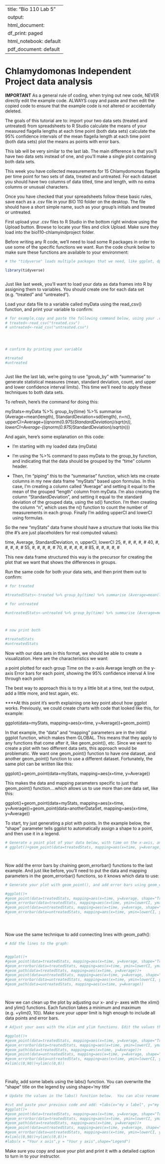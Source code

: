 
---
title: "Bio 110 Lab 5"
output:
html_document:
df_print: paged
html_notebook: default
pdf_document: default
---


# Chlamydomonas Independent Project data analysis

**IMPORTANT** As a general rule of coding, when trying out new code, NEVER directly edit the example code.  ALWAYS copy and paste and then edit the copied code to ensure that the example code is not altered or accidentally deleted.




The goals of this tutorial are to:
import your two data sets (treated and untreated) from spreadsheets to R Studio
calculate the means of your measured flagella lengths at each time point (both data sets)
calculate the 95% confidence intervals of the mean flagella length at each time point (both data sets)
plot the means as points with error bars.

This lab will be very similar to the last lab. The main difference is that you'll have two data sets instead of one, and you'll make a single plot containing both data sets.



This week you have collected measurements for 15 Chlamydomonas flagella per time point for two sets of data, treated and untreated.
For each dataset you should have two columns of data titled, time and length, with no extra columns or unusual characters.

Once you have checked that your spreadsheets follow these basic rules, save each as a .csv file in your BIO 110 folder on the desktop. The file should have a short simple name, such as your group's initials and treated or untreated.

First upload your .csv files to R Studio in the bottom right window using the Upload button.  Browse to locate your files and click Upload.  Make sure they load into the bio110-chlamyindproject folder.

Before writing any R code, we'll need to load some R packages in order to use some of the specific functions we want.  Run the code chunk below to make sure these functions are available to your environment:

```r

# the "tidyverse" loads multiple packages that we need, like ggplot, dplyr, and readr

library(tidyverse)



```


Just like last week, you'll want to load your data as data frames into R by assigning them to variables. You should create one for each data set (e.g. "treated" and "untreated").

Load your data file to a variable called myData using the read_csv() function, and print your variable to confirm:

```r
# for example,copy and paste the following command below, using your .csv file name in "":
# treated<-read_csv("treated.csv")
# untreated<-read_csv("untreated.csv")




# confirm by printing your variable

#treated
#untreated



```


Just like the last lab, we're going to use "groub_by" with "summarise" to generate statistical measures (mean, standard deviation, count, and upper and lower confidence interval limits). This time we'll need to apply these techniques to both data sets.

To refresh, here's the command for doing this:

myStats<-myData %>% group_by(time) %>% summarise (Average=mean(length), StandardDeviation=sd(length), n=n(), upperCI=Average+((qnorm(0.975)*StandardDeviation)/sqrt(n)), lowerCI=Average-((qnorm(0.975)*StandardDeviation)/sqrt(n)))

And again, here's some explanation on this code:

* I'm starting with my loaded data (myData)

* I'm using the %>% command to pass myData to the group_by function, and indicating that the data should be grouped by the "time" column header.

* Then, I'm "piping" this to the "summarise" function, which lets me create columns in my new data frame "myStats" based upon formulas. In this case, I'm creating a column called "Average" and setting it equal to the mean of the grouped "length" column from myData. I'm also creating the column "StandardDeviation", and setting it equal to the standard deviation of the grouped data, using the sd() function. I'm then creating the column "n", which uses the n() function to count the number of measurements in each group. Finally I'm adding upperCI and lowerCI using formulas.

So the new "myStats" data frame should have a structure that looks like this (the #'s are just placeholders for real computed values):

time, Average, StandardDeviation, n, upperCI, lowerCI
25, #, #, #, #, #
40, #, #, #, #, #
55, #, #, #, #, #
70, #, #, #, #, #
85, #, #, #, #, #

This new data frame structured this way is the precursor for creating the plot that we want that shows the differences in groups.


Run the same code for both your data sets, and then print them out to confirm:

```r

# for treated

#treatedStats<-treated %>% group_by(time) %>% summarise (Average=mean(length), StandardDeviation=sd(length), n=n(), upperCI=Average+((qnorm(0.975)*StandardDeviation)/sqrt(n)), lowerCI=Average-((qnorm(0.975)*StandardDeviation)/sqrt(n)))

# for untreated

#untreatedStats<-untreated %>% group_by(time) %>% summarise (Average=mean(length), StandardDeviation=sd(length), n=n(), upperCI=Average+((qnorm(0.975)*StandardDeviation)/sqrt(n)), lowerCI=Average-((qnorm(0.975)*StandardDeviation)/sqrt(n)))



# now print both

#treatedStats
#untreatedStats


```



Now with our data sets in this format, we should be able to create a visualization. Here are the characteristics we want:

a point plotted for each group
Time on the x-axis
Average length on the y-axis
Error bars for each point, showing the 95% confidence interval
A line through each point

The best way to approach this is to try a little bit at a time, test the output, add a little more, and test again, etc.

****At this point it's worth explaining one key point about how ggplot works. Previously, we could create charts with code that looked like this, for example:

ggplot(data=myStats, mapping=aes(x=time, y=Average))+geom_point()

In that example, the "data" and "mapping" parameters are in the initial ggplot function, which makes them GLOBAL. This means that they apply to any functions that come after it, like geom_point(), etc. Since we want to create a plot with two different data sets, this approach would be problematic. We want one geom_point() function to have one dataset, and another geom_point() function to use a different dataset. Fortunately, the same plot can be written like this:

ggplot()+geom_point(data=myStats, mapping=aes(x=time, y=Average))

This makes the data and mapping parameters specific to just that geom_point() function....which allows us to use more than one data set, like this:

ggplot()+geom_point(data=myStats, mapping=aes(x=time, y=Average))+geom_point(data=anotherDataSet, mapping=aes(x=time, y=Average))



To start, try just generating a plot with points. In the example below, the "shape" parameter tells ggplot to automatically assign a shape to a point, and then use it in a legend.


```r

# Generate a point plot of your data below, with time on the x-axis, and average on the y-axis, using geom_point()
# ggplot()+geom_point(data=treatedStats, mapping=aes(x=time, y=Average, shape="Label 1"), size=5)+geom_point(data=untreatedStats, mapping=aes(x=time, y=Average, shape="Label 2"), size=5)




```


Now add the error bars by chaining geom_errorbar() functions to the last example. And just like before, you'll need to put the data and mapping parameters in the geom_errorbar() functions, so it knows which data to use:

```r

# Generate your plot with geom_point(), and add error bars using geom_errorbar()

#ggplot()+
#geom_point(data=treatedStats, mapping=aes(x=time, y=Average, shape="Treated"), size=5)+
#geom_errorbar(data=treatedStats, mapping=aes(x=time, ymin=lowerCI, ymax=upperCI), width=5)+
#geom_point(data=untreatedStats, mapping=aes(x=time, y=Average, shape="Untreated"), size=5)+
#geom_errorbar(data=untreatedStats, mapping=aes(x=time, ymin=lowerCI, ymax=upperCI), width=5)





```


Now use the same technique to add connecting lines with geom_path():


```r

# Add the lines to the graph:


#ggplot()+
#geom_point(data=treatedStats, mapping=aes(x=time, y=Average, shape="Treated"), size=5)+
#geom_errorbar(data=treatedStats, mapping=aes(x=time, ymin=lowerCI, ymax=upperCI), width=5)+
#geom_path(data=treatedStats, mapping=aes(x=time, y=Average))+
#geom_point(data=untreatedStats, mapping=aes(x=time, y=Average, shape="Untreated"),   size=5)+
#geom_errorbar(data=untreatedStats, mapping=aes(x=time, ymin=lowerCI, ymax=upperCI), width=5)+
#geom_path(data=untreatedStats, mapping=aes(x=time, y=Average))




```




Now we can clean up the plot by adjusting our x- and y- axes with the xlim() and ylim() functions. Each function takes a minimum and maximum (e.g. +ylim(0, 10)).  Make sure your upper limit is high enough to include all data points and error bars.

```r

# Adjust your axes with the xlim and ylim functions. Edit the values those functions below to improve your plot.

#ggplot()+
#geom_point(data=treatedStats, mapping=aes(x=time, y=Average, shape="Treated"), size=5)+
#geom_errorbar(data=treatedStats, mapping=aes(x=time, ymin=lowerCI, ymax=upperCI), width=5)+
#geom_path(data=treatedStats, mapping=aes(x=time, y=Average))+
#geom_point(data=untreatedStats, mapping=aes(x=time, y=Average, shape="Untreated"),   size=5)+
#geom_errorbar(data=untreatedStats, mapping=aes(x=time, ymin=lowerCI, ymax=upperCI), width=5)+geom_path(data=untreatedStats, mapping=aes(x=time, y=Average))+
#xlim(c(0,90))+ylim(c(0,8))




```


Finally, add some labels using the labs() function. You can overwrite the "shape" title on the legend by using shape='my title'

```r

# Update the values in the labs() function below.  You can also rename "Treated" and "Untreated" labels after shape=.

#cut and paste your previous code and add: +labs(x="my x label", y="my y axis label") filling in the appropriate labels for your axes
#ggplot()+
#geom_point(data=treatedStats, mapping=aes(x=time, y=Average, shape="Treated"), size=5)+
#geom_errorbar(data=treatedStats, mapping=aes(x=time, ymin=lowerCI, ymax=upperCI), width=5)+
#geom_path(data=treatedStats, mapping=aes(x=time, y=Average))+
#geom_point(data=untreatedStats, mapping=aes(x=time, y=Average, shape="Untreated"),   size=5)+
#geom_errorbar(data=untreatedStats, mapping=aes(x=time, ymin=lowerCI, ymax=upperCI), width=5)+geom_path(data=untreatedStats, mapping=aes(x=time, y=Average))+
#xlim(c(0,90))+ylim(c(0,8))+
#labs(x = "Your x axis",y = "Your y axis",shape="Legend")

```





Make sure you copy and save your plot and print it with a detailed caption to turn in to your instructor.

